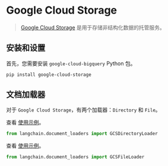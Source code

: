# Google Cloud Storage

> [Google Cloud Storage](https://en.wikipedia.org/wiki/Google_Cloud_Storage) 是用于存储非结构化数据的托管服务。

## 安装和设置

首先，您需要安装 `google-cloud-bigquery` Python 包。

```bash
pip install google-cloud-storage
```

## 文档加载器

对于 `Google Cloud Storage`，有两个加载器：`Directory` 和 `File`。

查看 [使用示例](/docs/modules/data_connection/document_loaders/integrations/google_cloud_storage_directory.html)。

```python
from langchain.document_loaders import GCSDirectoryLoader
```
查看 [使用示例](/docs/modules/data_connection/document_loaders/integrations/google_cloud_storage_file.html)。

```python
from langchain.document_loaders import GCSFileLoader
```
